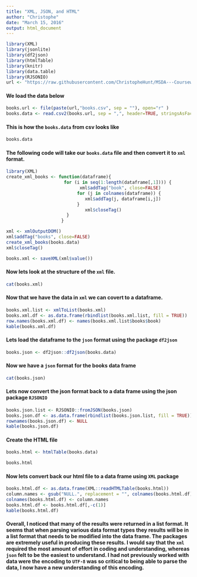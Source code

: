 ```yaml
---
title: "XML, JSON, and HTML"
author: "Christophe"
date: "March 15, 2016"
output: html_document
---
```


```r
library(XML)
library(jsonlite)
library(df2json)
library(htmlTable)
library(knitr)
library(data.table)
library(RJSONIO)
url <- "https://raw.githubusercontent.com/ChristopheHunt/MSDA---Coursework/master/Data%20607/Homework/data/"
```

#### We load the data below
```r
books.url <- file(paste(url,"books.csv", sep = ""), open="r" )
books.data <- read.csv2(books.url, sep = ",", header=TRUE, stringsAsFactors = FALSE ,  encoding="UTF-8")
```

#### This is how the `books.data` from csv looks like
```r
books.data
```

#### The following code will take our `books.data` file and then convert it to `xml` format. 

```r
library(XML)
create_xml_books <- function(dataframe){
                      for (i in seq(1:length(dataframe[,1]))) {
                            xml$addTag("book", close=FALSE)
                           for (j in colnames(dataframe)) {
                              xml$addTag(j, dataframe[i,j])
                           } 
                              xml$closeTag()
                       }
                     }

xml <- xmlOutputDOM()
xml$addTag("books", close=FALSE)
create_xml_books(books.data)
xml$closeTag()

books.xml <- saveXML(xml$value()) 
```

#### Now lets look at the structure of the `xml` file. 

```r
cat(books.xml)
```

#### Now that we have the data in `xml` we can covert to a dataframe.

```r
books.xml.list <- xmlToList(books.xml)
books.xml.df <- as.data.frame(rbindlist(books.xml.list, fill = TRUE))
row.names(books.xml.df) <- names(books.xml.list$books$book)
kable(books.xml.df)
```

#### Lets load the dataframe to the `json` format using the package `df2json`

```r
books.json <- df2json::df2json(books.data)
```

#### Now we have a `json` format for the books data frame

```r
cat(books.json)
```

#### Lets now convert the json format back to a data frame using the json package `RJSONIO`

```r
books.json.list <- RJSONIO::fromJSON(books.json)
books.json.df <- as.data.frame(rbindlist(books.json.list, fill = TRUE))
rownames(books.json.df) <- NULL
kable(books.json.df)
```

#### Create the HTML file 

```r
books.html <- htmlTable(books.data)
```

```r
books.html
```

#### Now lets convert back our html file to a data frame using `XML` package

```r
books.html.df <- as.data.frame(XML::readHTMLTable(books.html))
column.names <- gsub("NULL.", replacement = "", colnames(books.html.df))
colnames(books.html.df) <- column.names
books.html.df <- books.html.df[,-c(1)]
kable(books.html.df)
```

#### Overall, I noticed that many of the results were returned in a list format. It seems that when parsing various data format types they results will be in a list format that needs to be modified into the data frame. The packages are extremely useful in producing these results. I would say that the `xml` required the most amount of effort in coding and understanding, whereas `json` felt to be the easiest to understand. I had not previously worked with data were the encoding to `UTF-8` was so critical to being able to parse the data, I now have a new understanding of this encoding. 

